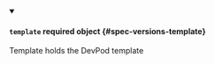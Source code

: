 


<details className="config-field" data-expandable="true" open>
<summary>

#### `template` <span className="config-field-required" data-required="false">required</span> <span className="config-field-type">object</span> <span className="config-field-default"></span> <span className="config-field-enum"></span> {#spec-versions-template}

Template holds the DevPod template

</summary>

<PartialTemplatereference />


</details>
